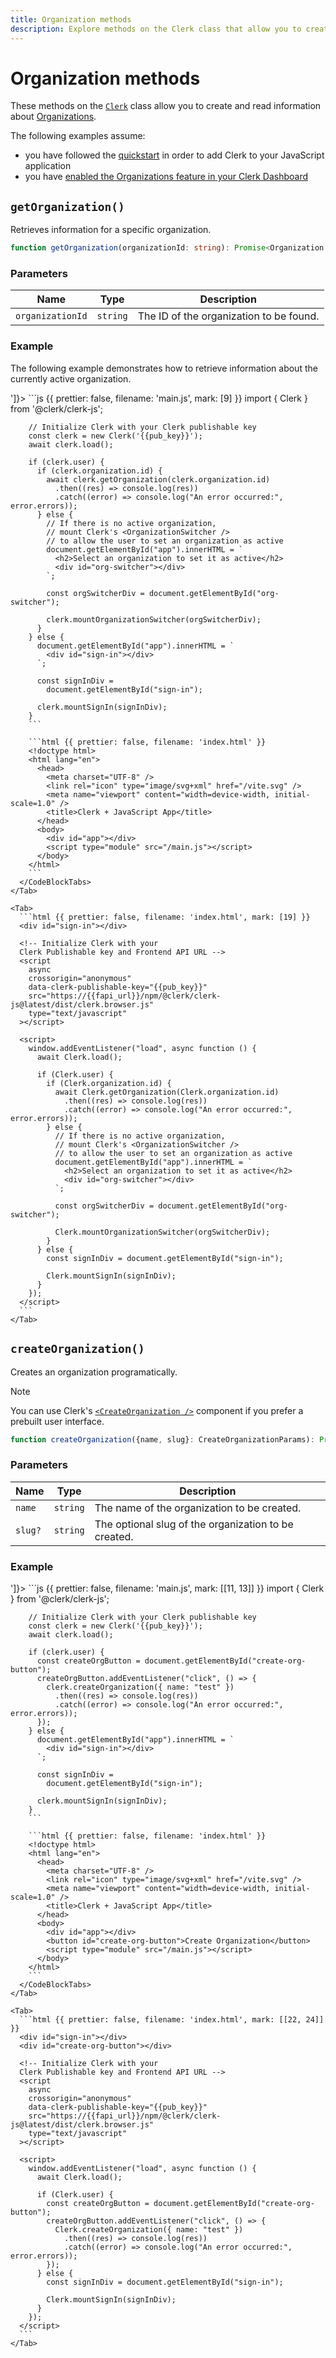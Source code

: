```yaml
---
title: Organization methods
description: Explore methods on the Clerk class that allow you to create and read information about Organizations.
---
```


# Organization methods

These methods on the [`Clerk`](/docs/references/javascript/clerk/clerk) class allow you to create and read information about [Organizations](/docs/references/javascript/organization/organization).

The following examples assume:

- you have followed the [quickstart](/docs/quickstarts/javascript) in order to add Clerk to your JavaScript application
- you have [enabled the Organizations feature in your Clerk Dashboard](/docs/organizations/overview#enable-organizations-in-your-application)

## `getOrganization()`

Retrieves information for a specific organization.

```typescript {{ prettier: false }}
function getOrganization(organizationId: string): Promise<Organization | undefined>;
```

### Parameters

| Name | Type | Description |
| - | - | - |
| `organizationId` | `string` | The ID of the organization to be found. |

### Example

The following example demonstrates how to retrieve information about the currently active organization.

<InjectKeys>
  <Tabs type="npm-script" items={['NPM module', '<script>']}>
    <Tab>
      <CodeBlockTabs options={["main.js", "index.html"]}>
        ```js {{ prettier: false, filename: 'main.js', mark: [9] }}
        import { Clerk } from '@clerk/clerk-js';

        // Initialize Clerk with your Clerk publishable key
        const clerk = new Clerk('{{pub_key}}');
        await clerk.load();

        if (clerk.user) {
          if (clerk.organization.id) {
            await clerk.getOrganization(clerk.organization.id)
              .then((res) => console.log(res))
              .catch((error) => console.log("An error occurred:", error.errors));
          } else {
            // If there is no active organization,
            // mount Clerk's <OrganizationSwitcher />
            // to allow the user to set an organization as active
            document.getElementById("app").innerHTML = `
              <h2>Select an organization to set it as active</h2>
              <div id="org-switcher"></div>
            `;

            const orgSwitcherDiv = document.getElementById("org-switcher");

            clerk.mountOrganizationSwitcher(orgSwitcherDiv);
          }
        } else {
          document.getElementById("app").innerHTML = `
            <div id="sign-in"></div>
          `;

          const signInDiv =
            document.getElementById("sign-in");

          clerk.mountSignIn(signInDiv);
        }
        ```

        ```html {{ prettier: false, filename: 'index.html' }}
        <!doctype html>
        <html lang="en">
          <head>
            <meta charset="UTF-8" />
            <link rel="icon" type="image/svg+xml" href="/vite.svg" />
            <meta name="viewport" content="width=device-width, initial-scale=1.0" />
            <title>Clerk + JavaScript App</title>
          </head>
          <body>
            <div id="app"></div>
            <script type="module" src="/main.js"></script>
          </body>
        </html>
        ```
      </CodeBlockTabs>
    </Tab>

    <Tab>
      ```html {{ prettier: false, filename: 'index.html', mark: [19] }}
      <div id="sign-in"></div>

      <!-- Initialize Clerk with your
      Clerk Publishable key and Frontend API URL -->
      <script
        async
        crossorigin="anonymous"
        data-clerk-publishable-key="{{pub_key}}"
        src="https://{{fapi_url}}/npm/@clerk/clerk-js@latest/dist/clerk.browser.js"
        type="text/javascript"
      ></script>

      <script>
        window.addEventListener("load", async function () {
          await Clerk.load();

          if (Clerk.user) {
            if (Clerk.organization.id) {
              await Clerk.getOrganization(Clerk.organization.id)
                .then((res) => console.log(res))
                .catch((error) => console.log("An error occurred:", error.errors));
            } else {
              // If there is no active organization,
              // mount Clerk's <OrganizationSwitcher />
              // to allow the user to set an organization as active
              document.getElementById("app").innerHTML = `
                <h2>Select an organization to set it as active</h2>
                <div id="org-switcher"></div>
              `;

              const orgSwitcherDiv = document.getElementById("org-switcher");

              Clerk.mountOrganizationSwitcher(orgSwitcherDiv);
            }
          } else {
            const signInDiv = document.getElementById("sign-in");

            Clerk.mountSignIn(signInDiv);
          }
        });
      </script>
      ```
    </Tab>
  </Tabs>
</InjectKeys>

## `createOrganization()`

Creates an organization programatically.

> [!NOTE]
> You can use Clerk's [`<CreateOrganization />`](/docs/components/organization/create-organization) component if you prefer a prebuilt user interface.

```typescript {{ prettier: false }}
function createOrganization({name, slug}: CreateOrganizationParams): Promise<Organization>;
```

### Parameters

| Name | Type | Description |
| - | - | - |
| `name` | `string` | The name of the organization to be created. |
| `slug?` | `string` | The optional slug of the organization to be created. |

### Example

<InjectKeys>
  <Tabs type="npm-script" items={['NPM module', '<script>']}>
    <Tab>
      <CodeBlockTabs options={["main.js", "index.html"]}>
        ```js {{ prettier: false, filename: 'main.js', mark: [[11, 13]] }}
        import { Clerk } from '@clerk/clerk-js';

        // Initialize Clerk with your Clerk publishable key
        const clerk = new Clerk('{{pub_key}}');
        await clerk.load();

        if (clerk.user) {
          const createOrgButton = document.getElementById("create-org-button");
          createOrgButton.addEventListener("click", () => {
            clerk.createOrganization({ name: "test" })
              .then((res) => console.log(res))
              .catch((error) => console.log("An error occurred:", error.errors));
          });
        } else {
          document.getElementById("app").innerHTML = `
            <div id="sign-in"></div>
          `;

          const signInDiv =
            document.getElementById("sign-in");

          clerk.mountSignIn(signInDiv);
        }
        ```

        ```html {{ prettier: false, filename: 'index.html' }}
        <!doctype html>
        <html lang="en">
          <head>
            <meta charset="UTF-8" />
            <link rel="icon" type="image/svg+xml" href="/vite.svg" />
            <meta name="viewport" content="width=device-width, initial-scale=1.0" />
            <title>Clerk + JavaScript App</title>
          </head>
          <body>
            <div id="app"></div>
            <button id="create-org-button">Create Organization</button>
            <script type="module" src="/main.js"></script>
          </body>
        </html>
        ```
      </CodeBlockTabs>
    </Tab>

    <Tab>
      ```html {{ prettier: false, filename: 'index.html', mark: [[22, 24]] }}
      <div id="sign-in"></div>
      <div id="create-org-button"></div>

      <!-- Initialize Clerk with your
      Clerk Publishable key and Frontend API URL -->
      <script
        async
        crossorigin="anonymous"
        data-clerk-publishable-key="{{pub_key}}"
        src="https://{{fapi_url}}/npm/@clerk/clerk-js@latest/dist/clerk.browser.js"
        type="text/javascript"
      ></script>

      <script>
        window.addEventListener("load", async function () {
          await Clerk.load();

          if (Clerk.user) {
            const createOrgButton = document.getElementById("create-org-button");
            createOrgButton.addEventListener("click", () => {
              Clerk.createOrganization({ name: "test" })
                .then((res) => console.log(res))
                .catch((error) => console.log("An error occurred:", error.errors));
            });
          } else {
            const signInDiv = document.getElementById("sign-in");

            Clerk.mountSignIn(signInDiv);
          }
        });
      </script>
      ```
    </Tab>
  </Tabs>
</InjectKeys>
